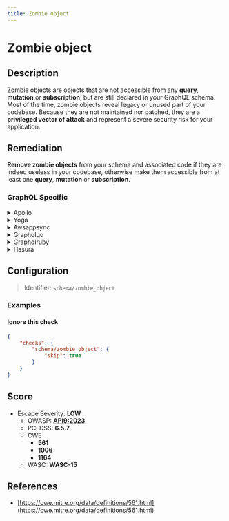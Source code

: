 ```yaml
---
title: Zombie object
---
```


# Zombie object

## Description

Zombie objects are objects that are not accessible from any __query__, __mutation__,or __subscription__, but are still declared in your GraphQL schema.
Most of the time, zombie objects reveal legacy or unused part of your codebase.
Because they are not maintained nor patched, they are a **privileged vector of attack** and represent a severe security risk for your application.


## Remediation

**Remove zombie objects** from your schema and associated code if they are indeed useless in your codebase, otherwise make them accessible from at least one __query__, __mutation__ or __subscription__.



### GraphQL Specific

<details>
    <summary>Apollo</summary>

Identify and remove zombie objects from your Apollo server schema to prevent potential security vulnerabilities.

</details>

<details>
    <summary>Yoga</summary>

Clean up your GraphQL Yoga schema by eliminating zombie objects that are no longer in use.

</details>

<details>
    <summary>Awsappsync</summary>

Regularly audit your AWS AppSync schema to remove any zombie objects to maintain security and performance.

</details>

<details>
    <summary>Graphqlgo</summary>

Ensure your GraphQL Go implementation does not contain zombie objects by reviewing and pruning the schema definitions.

</details>

<details>
    <summary>Graphqlruby</summary>

Review your GraphQL Ruby schema to remove any zombie objects, ensuring a clean and secure codebase.

</details>

<details>
    <summary>Hasura</summary>

In Hasura, make sure to delete unused objects from your GraphQL schema to avoid security issues.

</details>

## Configuration

> Identifier: `schema/zombie_object`



### Examples



#### Ignore this check

```json
{
    "checks": {
        "schema/zombie_object": {
            "skip": true
        }
    }
}
```




## Score

- Escape Severity: **<span className="low-severity">LOW</span>**
  - OWASP: **[API9:2023](https://github.com/OWASP/API-Security/blob/master/editions/2023/en/0xa9-improper-inventory-management.md)**
  - PCI DSS: **6.5.7**
  - CWE
    - **561**
    - **1006**
    - **1164**
  - WASC: **WASC-15**
  
  






## References

- [https://cwe.mitre.org/data/definitions/561.html](https://cwe.mitre.org/data/definitions/561.html)
  